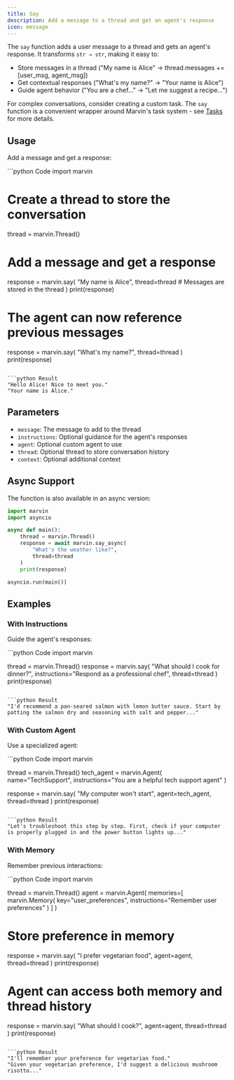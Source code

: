 ```yaml
---
title: Say
description: Add a message to a thread and get an agent's response
icon: message
---
```


The `say` function adds a user message to a thread and gets an agent's response. It transforms `str → str`, making it easy to:
- Store messages in a thread ("My name is Alice" → thread.messages += [user_msg, agent_msg])
- Get contextual responses ("What's my name?" → "Your name is Alice")
- Guide agent behavior ("You are a chef..." → "Let me suggest a recipe...")

For complex conversations, consider creating a custom task. The `say` function is a convenient wrapper around Marvin's task system - see [Tasks](/concepts/tasks) for more details.

## Usage

Add a message and get a response:

<CodeGroup>
```python Code
import marvin

# Create a thread to store the conversation
thread = marvin.Thread()

# Add a message and get a response
response = marvin.say(
    "My name is Alice",
    thread=thread  # Messages are stored in the thread
)
print(response)

# The agent can now reference previous messages
response = marvin.say(
    "What's my name?",
    thread=thread
)
print(response)
```

```python Result
"Hello Alice! Nice to meet you."
"Your name is Alice."
```
</CodeGroup>

## Parameters

- `message`: The message to add to the thread
- `instructions`: Optional guidance for the agent's responses
- `agent`: Optional custom agent to use
- `thread`: Optional thread to store conversation history
- `context`: Optional additional context

## Async Support

The function is also available in an async version:

```python
import marvin
import asyncio

async def main():
    thread = marvin.Thread()
    response = await marvin.say_async(
        "What's the weather like?",
        thread=thread
    )
    print(response)

asyncio.run(main())
```

## Examples

### With Instructions

Guide the agent's responses:

<CodeGroup>
```python Code
import marvin

thread = marvin.Thread()
response = marvin.say(
    "What should I cook for dinner?",
    instructions="Respond as a professional chef",
    thread=thread
)
print(response)
```

```python Result
"I'd recommend a pan-seared salmon with lemon butter sauce. Start by patting the salmon dry and seasoning with salt and pepper..."
```
</CodeGroup>

### With Custom Agent

Use a specialized agent:

<CodeGroup>
```python Code
import marvin

thread = marvin.Thread()
tech_agent = marvin.Agent(
    name="TechSupport",
    instructions="You are a helpful tech support agent"
)

response = marvin.say(
    "My computer won't start",
    agent=tech_agent,
    thread=thread
)
print(response)
```

```python Result
"Let's troubleshoot this step by step. First, check if your computer is properly plugged in and the power button lights up..."
```
</CodeGroup>

### With Memory

Remember previous interactions:

<CodeGroup>
```python Code
import marvin

thread = marvin.Thread()
agent = marvin.Agent(
    memories=[
        marvin.Memory(
            key="user_preferences",
            instructions="Remember user preferences"
        )
    ]
)

# Store preference in memory
response = marvin.say(
    "I prefer vegetarian food",
    agent=agent,
    thread=thread
)
print(response)

# Agent can access both memory and thread history
response = marvin.say(
    "What should I cook?",
    agent=agent,
    thread=thread
)
print(response)
```

```python Result
"I'll remember your preference for vegetarian food."
"Given your vegetarian preference, I'd suggest a delicious mushroom risotto..."
```
</CodeGroup> 